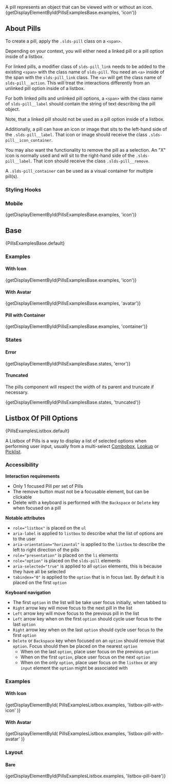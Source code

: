 
<div className="lead doc">
  A pill represents an object that can be viewed with or without an icon.
</div>

<CodeView exampleOnly>
  {getDisplayElementById(PillsExamplesBase.examples, 'icon')}
</CodeView>

## About Pills

To create a pill, apply the `.slds-pill` class on a `<span>`.

Depending on your context, you will either need a linked pill or a pill option inside of a listbox.

For linked pills, a modifier class of `slds-pill_link` needs to be added to the existing `<span>` with the class name of `slds-pill`. You need an `<a>` inside of the span with the `slds-pill_link` class. The `<a>` will get the class name of `slds-pill__action`. This will treat the interactions differently from an unlinked pill option inside of a listbox.

For both linked pills and unlinked pill options, a `<span>` with the class name of `slds-pill__label` should contain the string of text describing the pill object.

Note, that a linked pill should not be used as a pill option inside of a listbox.

Additionally, a pill can have an icon or image that sits to the left-hand side of the `.slds-pill__label`. That icon or image should receive the class `.slds-pill__icon_container`.

You may also want the functionality to remove the pill as a selection. An "X" icon is normally used and will sit to the right-hand side of the `.slds-pill__label`. That icon should receive the class `.slds-pill__remove`.

A `.slds-pill_container` can be used as a visual container for multiple pill(s).

### Styling Hooks

<StyleApiTable name="pills" type="component" />

### Mobile

<MobileBlurb patternSpecificText="pills will have an increased size to accommodate tapping with a finger instead of the more precise mouse cursor" />

<CodeView frameOnly>
  {getDisplayElementById(PillsExamplesBase.examples, 'icon')}
</CodeView>

## Base

<CodeView>{PillsExamplesBase.default}</CodeView>

### Examples

#### With Icon

<CodeView>{getDisplayElementById(PillsExamplesBase.examples, 'icon')}</CodeView>

#### With Avatar

<CodeView>
  {getDisplayElementById(PillsExamplesBase.examples, 'avatar')}
</CodeView>

#### Pill with Container

<CodeView>
  {getDisplayElementById(PillsExamplesBase.examples, 'container')}
</CodeView>

### States

#### Error

<CodeView>{getDisplayElementById(PillsExamplesBase.states, 'error')}</CodeView>

#### Truncated

The pills component will respect the width of its parent and truncate if necessary.

<CodeView demoStyles="width: 220px;">
  {getDisplayElementById(PillsExamplesBase.states, 'truncated')}
</CodeView>

## Listbox Of Pill Options

<CodeView>{PillsExamplesListbox.default}</CodeView>

A Listbox of Pills is a way to display a list of selected options when performing user input, usually from a multi-select [Combobox](/components/combobox), [Lookup](/components/lookups) or [Picklist](/components/picklist).

### Accessibility

**Interaction requirements**

- Only 1 focused Pill per set of Pills
- The remove button must not be a focusable element, but can be clickable
- Delete with a keyboard is performed with the `Backspace` or `Delete` key when focused on a pill

**Notable attributes**

- `role="listbox"` is placed on the `ul`
- `aria-label` is applied to `listbox` to describe what the list of options are to the user
- `aria-orientation="horizontal"` is applied to the `listbox` to describe the left to right direction of the pills
- `role="presentation"` is placed on the `li` elements
- `role="option"` is placed on the `slds-pill` elements
- `aria-selected="true"` is applied to all `option` elements, this is because they have all be selected
- `tabindex="0"` is applied to the `option` that is in focus last. By default it is placed on the first `option`

**Keyboard navigation**

- The first `option` in the list will be take user focus initially, when tabbed to
- `Right` arrow key will move focus to the next pill in the list
- `Left` arrow key will move focus to the previous pill in the list
- `Left` arrow key when on the first `option` should cycle user focus to the last `option`
- `Right` arrow key when on the last `option` should cycle user focus to the first `option`
- `Delete` or `Backspace` key when focused on an `option` should remove that `option`. Focus should then be placed on the nearest `option`
  - When on the last `option`, place user focus on the previous `option`
  - When on the first `option`, place user focus on the next `option`
  - When on the only `option`, place user focus on the `listbox` or any `input` element the `option` might be associated with

### Examples

#### With Icon

<CodeView>
  {getDisplayElementById(
    PillsExamplesListbox.examples,
    'listbox-pill-with-icon'
  )}
</CodeView>

#### With Avatar

<CodeView>
  {getDisplayElementById(
    PillsExamplesListbox.examples,
    'listbox-pill-with-avatar'
  )}
</CodeView>

### Layout

#### Bare

<CodeView>
  {getDisplayElementById(PillsExamplesListbox.examples, 'listbox-pill-bare')}
</CodeView>
